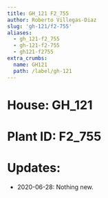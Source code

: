```yaml
---
title: GH_121 F2_755
author: Roberto Villegas-Diaz
slug: 'gh-121/f2-755'
aliases:
  - gh_121-f2_755
  - gh-121-f2-755
  - gh121-f2755
extra_crumbs:
  name: GH121
  path: /label/gh-121
---
```


# **House**: GH_121
# **Plant ID**: F2_755
# **Updates**: 
 - 2020-06-28: Nothing new.
